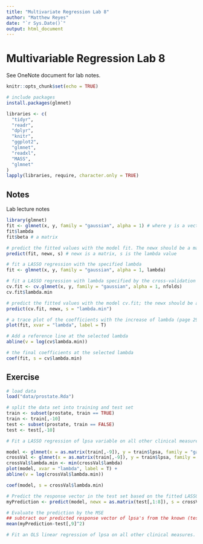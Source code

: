 ```yaml
---
title: "Multivariate Regression Lab 8"
author: "Matthew Reyes"
date: "`r Sys.Date()`"
output: html_document
---
```


# Multivariable Regression Lab 8

See OneNote document for lab notes.

```r
knitr::opts_chunk$set(echo = TRUE)
```

```r

# include packages
install.packages(glmnet)

libraries <- c(
  "tidyr",
  "readr",
  "dplyr",
  "knitr",
  "ggplot2",
  "glmnet",
  "readxl",
  "MASS",
  "glmnet"
)
lapply(libraries, require, character.only = TRUE)

```

## Notes

Lab lecture notes

```r

library(glmnet)
fit <- glmnet(x, y, family = "gaussian", alpha = 1) # where y is a vector, x is a matrix
fit$lambda
fit$beta # a matrix

# predict the fitted values with the model fit. The newx should be a matrix, and s should be some valeus in fit$lambda
predict(fit, newx, s) # newx is a matrix, s is the lambda value

# fit a LASSO regression with the specified lambda
fit <- glmnet(x, y, family = "gaussian", alpha = 1, lambda)

# fit a LASSO regression with lambda specified by the cross-validation
cv.fit <- cv.glmnet(x, y, family = "gaussian", alpha = 1, nfolds)
cv.fit$lambda.min

# predict the fitted values with the model cv.fit; the newx should be a matrix
predict(cv.fit, newx, s = "lambda.min")

# a trace plot of the coefficients with the increase of lambda (page 29, lecture 4)
plot(fit, xvar = "lambda", label = T)

# Add a reference line at the selected lambda
abline(v = log(cv$lambda.min))

# the final coefficients at the selected lambda
coef(fit, s = cv$lambda.min)

```

## Exercise

```r
# load data
load("data/prostate.Rda")

# split the data set into training and test set
train <- subset(prostate, train == TRUE)
train <- train[,-10]
test <- subset(prostate, train == FALSE)
test <- test[,-10]

# Fit a LASSO regression of lpsa variable on all other clinical measures, with lambda selected by 10-fold cross validation.

model <- glmnet(x = as.matrix(train[,-9]), y = train$lpsa, family = "gaussian", alpha = 1)
crossVal <- glmnet(x = as.matrix(train[,-9]), y = train$lpsa, family = "gaussian", alpha = 1, nfolds = 10)
crossVal$lambda.min <- min(crossVal$lambda)
plot(model, xvar = "lambda", label = T) +
abline(v = log(crossVal$lambda.min))

coef(model, s = crossVal$lambda.min)

# Predict the response vector in the test set based on the fitted LASSO regression.
myPrediction <- predict(model, newx = as.matrix(test[,1:8]), s = crossVal$lambda.min) # vector of predicted lpsa's from the model (made using the training data)

# Evaluate the prediction by the MSE
## subtract our predicted response vector of lpsa's from the known (test's) lpsa's vector, then average
mean(myPrediction-test[,9]^2)

# Fit an OLS linear regression of lpsa on all other clinical measures.


```